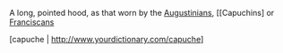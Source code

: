 A long, pointed hood, as that worn by the [[Augustinians]], [[Capuchins] or [[Franciscans]]

[capuche | http://www.yourdictionary.com/capuche]